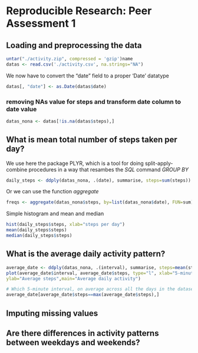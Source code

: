 # Reproducible Research: Peer Assessment 1


## Loading and preprocessing the data
```r
untar("./activity.zip", compressed = 'gzip')name
datas <- read.csv('./activity.csv', na.strings="NA")
```
We now have to convert the "date" field to a proper 'Date' datatype
```r
datas[, "date"] <- as.Date(datas$date)
```

### removing NAs value for steps and transform date column to date value 
```r
datas_nona <- datas[!is.na(datas$steps),]

```

## What is mean total number of steps taken per day?
We use here the package PLYR, which is a tool for doing split-apply-combine procedures in a way that resambes the *SQL* command *GROUP BY*
```r

daily_steps <- ddply(datas_nona, .(date), summarise, steps=sum(steps))
```
Or we can use the function *aggregate*
```r
freqs <- aggregate(datas_nona$steps, by=list(datas_nona$date), FUN=sum)
```
Simple histogram and mean and median
```r
hist(daily_steps$steps, xlab="steps per day")
mean(daily_steps$steps)
median(daily_steps$steps)
```

## What is the average daily activity pattern?

```r
average_date <- ddply(datas_nona, .(interval), summarise, steps=mean(steps))
plot(average_date$interval, average_date$steps, type="l", xlab="5-minute interval", 
ylab="Average steps",main="Average daily activity")

# Which 5-minute interval, on average across all the days in the dataset, contains the maximum number of steps?
average_date[average_date$steps==max(average_date$steps),]
```



## Imputing missing values



## Are there differences in activity patterns between weekdays and weekends?
